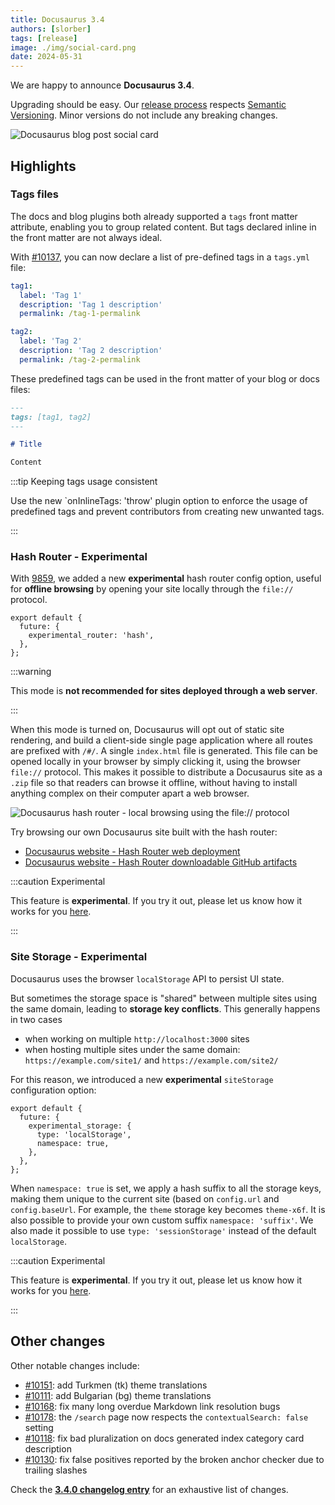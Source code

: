 ```yaml
---
title: Docusaurus 3.4
authors: [slorber]
tags: [release]
image: ./img/social-card.png
date: 2024-05-31
---
```


We are happy to announce **Docusaurus 3.4**.

Upgrading should be easy. Our [release process](/community/release-process) respects [Semantic Versioning](https://semver.org/). Minor versions do not include any breaking changes.

![Docusaurus blog post social card](./img/social-card.png)

<!--truncate-->

## Highlights

### Tags files

The docs and blog plugins both already supported a `tags` front matter attribute, enabling you to group related content. But tags declared inline in the front matter are not always ideal.

With [#10137](https://github.com/facebook/docusaurus/pull/10137), you can now declare a list of pre-defined tags in a `tags.yml` file:

```yml title="blog/tags.yml"
tag1:
  label: 'Tag 1'
  description: 'Tag 1 description'
  permalink: /tag-1-permalink

tag2:
  label: 'Tag 2'
  description: 'Tag 2 description'
  permalink: /tag-2-permalink
```

These predefined tags can be used in the front matter of your blog or docs files:

```md title="blog/2024-05-31-my-blog-post.md"
---
tags: [tag1, tag2]
---

# Title

Content
```

:::tip Keeping tags usage consistent

Use the new `onInlineTags: 'throw' plugin option to enforce the usage of predefined tags and prevent contributors from creating new unwanted tags.

:::

### Hash Router - Experimental

With [9859](https://github.com/facebook/docusaurus/pull/9859), we added a new **experimental** hash router config option, useful for **offline browsing** by opening your site locally through the `file://` protocol.

```tsx title="docusaurus.config.js"
export default {
  future: {
    experimental_router: 'hash',
  },
};
```

:::warning

This mode is **not recommended for sites deployed through a web server**.

:::

When this mode is turned on, Docusaurus will opt out of static site rendering, and build a client-side single page application where all routes are prefixed with `/#/`. A single `index.html` file is generated. This file can be opened locally in your browser by simply clicking it, using the browser `file://` protocol. This makes it possible to distribute a Docusaurus site as a `.zip` file so that readers can browse it offline, without having to install anything complex on their computer apart a web browser.

![Docusaurus hash router - local browsing using the file:// protocol](./img/hash.png)

Try browsing our own Docusaurus site built with the hash router:

- [Docusaurus website - Hash Router web deployment](https://facebook.github.io/docusaurus/#/)
- [Docusaurus website - Hash Router downloadable GitHub artifacts](https://github.com/facebook/docusaurus/actions/workflows/build-hash-router.yml)

:::caution Experimental

This feature is **experimental**. If you try it out, please let us know how it works for you [here](https://github.com/facebook/docusaurus/issues/3825).

:::

### Site Storage - Experimental

Docusaurus uses the browser `localStorage` API to persist UI state.

But sometimes the storage space is "shared" between multiple sites using the same domain, leading to **storage key conflicts**. This generally happens in two cases

- when working on multiple `http://localhost:3000` sites
- when hosting multiple sites under the same domain: `https://example.com/site1/` and `https://example.com/site2/`

For this reason, we introduced a new **experimental** `siteStorage` configuration option:

```tsx
export default {
  future: {
    experimental_storage: {
      type: 'localStorage',
      namespace: true,
    },
  },
};
```

When `namespace: true` is set, we apply a hash suffix to all the storage keys, making them unique to the current site (based on `config.url` and `config.baseUrl`. For example, the `theme` storage key becomes `theme-x6f`. It is also possible to provide your own custom suffix `namespace: 'suffix'`. We also made it possible to use `type: 'sessionStorage'` instead of the default `localStorage`.

:::caution Experimental

This feature is **experimental**. If you try it out, please let us know how it works for you [here](https://github.com/facebook/docusaurus/pull/10121).

:::

## Other changes

Other notable changes include:

- [#10151](https://github.com/facebook/docusaurus/pull/10151): add Turkmen (tk) theme translations
- [#10111](https://github.com/facebook/docusaurus/pull/10111): add Bulgarian (bg) theme translations
- [#10168](https://github.com/facebook/docusaurus/pull/10168): fix many long overdue Markdown link resolution bugs
- [#10178](https://github.com/facebook/docusaurus/pull/10178): the `/search` page now respects the `contextualSearch: false` setting
- [#10118](https://github.com/facebook/docusaurus/pull/10118): fix bad pluralization on docs generated index category card description
- [#10130](https://github.com/facebook/docusaurus/pull/10130): fix false positives reported by the broken anchor checker due to trailing slashes

Check the **[3.4.0 changelog entry](/changelog/3.4.0)** for an exhaustive list of changes.

